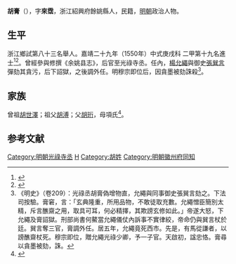 {{明清人物信息框
| 姓名 = 胡膏
| 原名 =
| 圖片名稱= 
| 圖片大小 =
| 圖片說明 = 
| 最高職務 =
| 國家 = 大明 
| 爵位 =
| 籍貫 = 浙江紹興府餘姚縣
| 族裔 = 
| 字號 = 
| 諡號 =
| 出生日期 = 生年不詳
| 出生地點 = <!---浙江紹興府餘姚縣--->
| 逝世日期 = 卒年不詳 
| 逝世地點 =
| 墓葬 =
| 配偶 = 
| 親屬 = 
| 出身 =
* 嘉靖二十九年庚戌科進士出身
| 經歷 =
| 著作 =  
}}
'''胡膏'''（{{bd|？||？|catIdx=}}），字'''來霑'''，浙江紹興府餘姚縣人，民籍，[[明朝|明朝]]政治人物。

== 生平 ==
浙江鄉試第八十三名舉人。嘉靖二十九年（1550年）中式庚戌科<!---會試第二十二名--->二甲第十九名進士<ref>{{Cite book|title=《皇明贡举考》卷五|author=[[张朝瑞|张朝瑞]]|publisher=《续修四库全书》史部第828册|year=|isbn=|location=|pages=}}</ref><ref>{{Cite book|title=贡举志五种 上|author=鲁小俊，江俊伟著|publisher=武汉大学出版社|year=2009|isbn=978-7-307-07043-1|location=武汉|pages=}}</ref>。曾經參與修撰《余姚县志》，后官至光祿寺丞。任內，[[楊允繩|楊允繩]]與御史[[張巽言|張巽言]]彈劾其貪污，后下詔獄，之後調外任。明穆宗即位后，因貪墨被劾誅殺<ref>《明史》（卷209）：光祿丞胡膏偽增物直，允繩與同事御史張巽言劾之。下法司按驗。膏窘，言：「玄典隆重，所用品物，不敢徒取充數。允繩憎臣簡別太精，斥言醮齋之用，取具可耳，何必精擇，其欺謗玄修如此。」帝遂大怒，下允繩及膏詔獄。刑部尚書何鰲當允繩儀仗內訴事不實律絞，帝命仍與巽言杖於廷。巽言奪三官，膏調外任。居五年，允繩竟死西市。先是，有馬從謙者，以謗醮齋杖死。穆宗即位，贈允繩光祿少卿，予一子官。天啟初，諡忠恪。膏尋以貪墨被劾，誅。</ref>。

== 家族 ==
曾祖[[胡世澤|胡世澤]]；祖父[[胡溥|胡溥]]；父[[胡珩|胡珩]]，母項氏<ref>{{Cite book|title=天一阁藏明代科举录选刊 登科录 点校本|author=龚延明主编|publisher=宁波出版社|year=2016|isbn=978-7-5526-2320-8|location=宁波|pages=|quote=《天一閣藏明代科舉錄選刊.登科錄》之《嘉靖二十九年庚戌科殿試登科錄》}}</ref>。

==参考文献==
{{reflist}}
{{start box}}
{{s-off}}
{{s-before|[[許璜|許璜]]}}
{{s-title|明朝徽州府同知|1557年－1563年}}
{{s-after|[[張子瑫|張子瑫]]}}
{{end box}}

{{嘉靖二十九年庚戌科殿試金榜}}

{{DEFAULTSORT:}}
[[Category:明朝光祿寺丞|Category:明朝光祿寺丞]]
[[Category:余姚人|H]]
[[Category:胡姓|Category:胡姓]]
[[Category:明朝徽州府同知|Category:明朝徽州府同知]]


{{明朝人物小作品}}